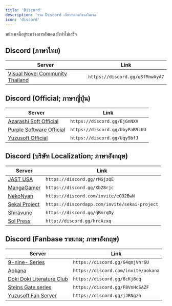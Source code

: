 ```yaml
---
title: 'Discord'
description: 'รวม Discord เกี่ยวกับเกมวิชวลโนเวล'
icon: 'discord'
---
```


<Note>หน้าเพจนี้อยู่ระหว่างการอัพเดต ยังทำไม่เสร็จ</Note>

## Discord (ภาษาไทย)

| **Server** | **Link** |
|-----------|-------------|
| [Visual Novel Community Thailand](https://discord.gg/qSfMnwAyA7) | `https://discord.gg/qSfMnwAyA7` |

## Discord (Official; ภาษาญี่ปุ่น)

| **Server** | **Link** |
|-----------|-------------|
| [Azarashi Soft Official](https://discord.gg/EjGnNXV) | `https://discord.gg/EjGnNXV` |
| [Purple Software Official](https://discord.gg/bbyFaB9cUU) | `https://discord.gg/bbyFaB9cUU` |
| [Yuzusoft Official](https://discord.gg/Uqy9bfJ) | `https://discord.gg/Uqy9bfJ` |

## Discord (บริษัท Localization; ภาษาอังกฤษ)

| **Server** | **Link** |
|-----------|-------------|
| [JAST USA](https://discord.gg/rMGjzQE) | `https://discord.gg/rMGjzQE` |
| [MangaGamer](https://discord.gg/Xb28rjc) | `https://discord.gg/Xb28rjc` |
| [NekoNyan](https://discord.com/invite/eG92BwN) | `https://discord.com/invite/eG92BwN` |
| [Sekai Project](https://discordapp.com/invite/sekai-project) | `https://discordapp.com/invite/sekai-project` |
| [Shiravune](https://discord.gg/qBmrqDy) | `https://discord.gg/qBmrqDy` |
| [Sol Press](http://discord.gg/hrcAzxq) | `http://discord.gg/hrcAzxq` |

## Discord (Fanbase รายเกม; ภาษาอังกฤษ)

| **Server** | **Link** |
|-----------|-------------|
| [9-nine- Series](https://discord.gg/G4qmjVhrGU) | `https://discord.gg/G4qmjVhrGU` |
| [Aokana](https://discord.com/invite/aokana) | `https://discord.com/invite/aokana` |
| [Doki Doki Literature Club](https://discord.gg/6cKj8cq) | `https://discord.gg/6cKj8cq` |
| [Steins Gate series](https://discord.gg/F8VnHcSAZF) | `https://discord.gg/F8VnHcSAZF` |
| [Yuzusoft Fan Server](https://discord.gg/jJRNgzh) | `https://discord.gg/jJRNgzh` |

